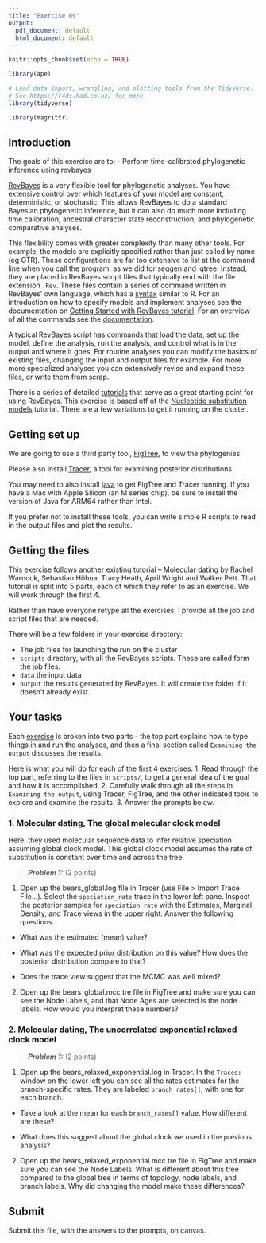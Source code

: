 ```yaml
---
title: "Exercise 09"
output:
  pdf_document: default
  html_document: default
---
```


```r
knitr::opts_chunk$set(echo = TRUE)

library(ape)

# Load data import, wrangling, and plotting tools from the Tidyverse. 
# See https://r4ds.had.co.nz/ for more
library(tidyverse)

library(magrittr)

```


## Introduction

The goals of this exercise are to:
- Perform time-calibrated phylogenetic inference using revbayes


[RevBayes](https://revbayes.github.io) is a very flexible tool for phylogenetic analyses. You have extensive control over which features of your model are constant, deterministic, or stochastic. This allows RevBayes to do a standard Bayesian phylogenetic inference, but it can also do much more including time calibration, ancestral character state reconstruction, and phylogenetic comparative analyses. 

This flexibility comes with greater complexity than many other tools. For example, the models are explicitly specified rather than just called by name (eg GTR). These configurations are far too extensive to list at the command line when you call the program, as we did for seqgen and iqtree. Instead, they are placed in RevBayes script files that typically end with the file extension `.Rev`. These files contain a series of command written in RevBayes' own language, which has a  [syntax](https://revbayes.github.io/tutorials/intro/rev.html) similar to R. For an introduction on how to specify models and implement analyses see the documentation on  [Getting Started with RevBayes tutorial](https://revbayes.github.io/tutorials/intro/getting_started.html). For an overview of all the commands see the [documentation](https://revbayes.github.io/documentation/).


A typical RevBayes script has commands that load the data, set up the model, define the analysis, run the analysis, and control what is in the output and where it goes. For routine analyses you can modify the basics of existing files, changing the input and output files for example. For more more specialized analyses you can extensively revise and expand these files, or write them from scrap.

There is a series of detailed [tutorials](https://revbayes.github.io/tutorials/) that serve as a great starting point for using RevBayes. This exercise is based off of the [Nucleotide substitution models](https://revbayes.github.io/tutorials/ctmc/) tutorial. There are a few variations to get it running on the cluster. 


## Getting set up

We are going to use a third party tool, [FigTree](https://github.com/rambaut/figtree/releases), to view the phylogenies.

Please also install [Tracer]( https://github.com/beast-dev/tracer/releases/tag/v1.7.2), a tool for examining posterior distributions

You may need to also install [java](https://www.java.com/en/download/) to get FigTree and Tracer running. If you have a Mac with Apple Silicon (an M series chip), be sure to install the version of Java for ARM64 rather than Intel.

If you prefer not to install these tools, you can write simple R scripts to read in the output files and plot the results.

## Getting the files

This exercise follows another existing tutorial -- [Molecular dating](https://revbayes.github.io/tutorials/dating/) by Rachel Warnock, Sebastian Höhna, Tracy Heath, April Wright and Walker Pett. That tutorial is split into 5 parts, each of which they refer to as an exercise. We will work through the first 4.

Rather than have everyone retype all the exercises, I provide all the job and script files that are needed.

There will be a few folders in your exercise directory:

- The job files for launching the run on the cluster
- `scripts` directory, with all the RevBayes scripts. These are called form the job files.
- `data` the input data
- `output` the results generated by RevBayes. It will create the folder if it doesn't already exist.

## Your tasks

Each [exercise](https://revbayes.github.io/tutorials/dating/) is broken into two parts - the top part explains how to type things in and run the analyses, and then a final section called `Examining the output` discusses the results.

Here is what you will do for each of the first 4 exercises:
1. Read through the top part, referring to the files in `scripts/`, to get a general idea of the goal and how it is accomplished.
2. Carefully walk through all the steps in `Examining the output`, using Tracer, FigTree, and the other indicated tools to explore and examine the results.
3. Answer the prompts below.

### 1. Molecular dating, The global molecular clock model

Here, they used molecular sequence data to infer relative speciation assuming global clock model. This global clock model assumes the rate of substitution is constant over time and across the tree.

> **_Problem 1:_** (2 points) 

1. Open up the bears_global.log file in Tracer (use File > Import Trace File...). Select the `speciation_rate` trace in the lower left pane. Inspect the posterior samples for `speciation_rate` with the Estimates, Marginal Density, and Trace views in the upper right. Answer the following questions.

- What was the estimated (mean) value?

- What was the expected prior distribution on this value? How does the posterior distribution compare to that?

- Does the trace view suggest that the MCMC was well mixed?



2. Open up the bears_global.mcc.tre file in FigTree and make sure you can see the Node Labels, and that Node Ages are selected is the node labels. How would you interpret these numbers?



### 2. Molecular dating, The uncorrelated exponential relaxed clock model

> **_Problem 1:_** (2 points) 

1. Open up the bears_relaxed_exponential.log in Tracer. In the `Traces:` window on the lower left you can see all the rates estimates for the branch-specific rates. They are labeled `branch_rates[]`, with one for each branch.

- Take a look at the mean for each `branch_rates[]` value. How different are these? 

- What does this suggest about the global clock we used in the previous analysis?



2. Open up the bears_relaxed_exponential.mcc.tre file in FigTree and make sure you can see the Node Labels. What is different about this tree compared to the global tree in terms of topology, node labels, and branch labels. Why did changing the model make these differences?


## Submit

Submit this file, with the answers to the prompts, on canvas.

